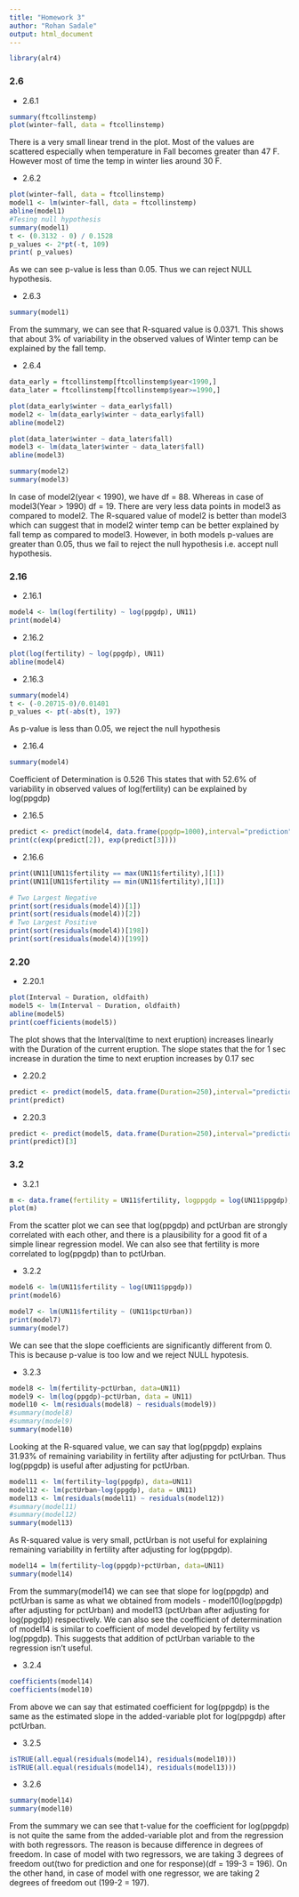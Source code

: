 ```yaml
---
title: "Homework 3"
author: "Rohan Sadale"
output: html_document
---
```



```r
library(alr4)
```

### 2.6

+ 2.6.1
```r
summary(ftcollinstemp)
plot(winter~fall, data = ftcollinstemp)
```

There is a very small linear trend in the plot. Most of the values are scattered especially when temperature in Fall becomes greater than 47 F. However most of time the temp in winter lies around 30 F.

+ 2.6.2

```r
plot(winter~fall, data = ftcollinstemp)
model1 <- lm(winter~fall, data = ftcollinstemp)
abline(model1)
#Tesing null hypothesis
summary(model1)
t <- (0.3132 - 0) / 0.1528
p_values <- 2*pt(-t, 109)
print( p_values)
```

As we can see p-value is less than 0.05. Thus we can reject NULL hypothesis.

+ 2.6.3

```r
summary(model1)
```

From the summary, we can see that R-squared value is 0.0371. This shows that about 3% of variability in the observed values of Winter temp can be explained by the fall temp.

+ 2.6.4

```r
data_early = ftcollinstemp[ftcollinstemp$year<1990,]
data_later = ftcollinstemp[ftcollinstemp$year>=1990,]

plot(data_early$winter ~ data_early$fall)
model2 <- lm(data_early$winter ~ data_early$fall)
abline(model2)

plot(data_later$winter ~ data_later$fall)
model3 <- lm(data_later$winter ~ data_later$fall)
abline(model3)

summary(model2)
summary(model3)
```

In case of model2(year < 1990), we have df = 88. Whereas in case of model3(Year > 1990) df = 19. There are very less data points in model3 as compared to model2. The R-squared value of model2 is better than model3 which can suggest that in model2 winter temp can be better explained by fall temp as compared to model3. However, in both models p-values are greater than 0.05, thus we fail to reject the null hypothesis i.e. accept null hypothesis.


### 2.16


+ 2.16.1

```r
model4 <- lm(log(fertility) ~ log(ppgdp), UN11) 
print(model4)
```


+ 2.16.2

```r
plot(log(fertility) ~ log(ppgdp), UN11) 
abline(model4)
```

+ 2.16.3

```r
summary(model4)
t <- (-0.20715-0)/0.01401
p_values <- pt(-abs(t), 197)
```

As p-value is less than 0.05, we reject the null hypothesis

+ 2.16.4

```r
summary(model4)
```

Coefficient of Determination is 0.526
This states that with 52.6% of variability in observed values of log(fertility) can be explained by log(ppgdp)

+ 2.16.5

```r
predict <- predict(model4, data.frame(ppgdp=1000),interval="prediction",level=0.95)
print(c(exp(predict[2]), exp(predict[3])))
```

+ 2.16.6
```r
print(UN11[UN11$fertility == max(UN11$fertility),][1])
print(UN11[UN11$fertility == min(UN11$fertility),][1])

# Two Largest Negative
print(sort(residuals(model4))[1])
print(sort(residuals(model4))[2])
# Two Largest Positive
print(sort(residuals(model4))[198])
print(sort(residuals(model4))[199])

```


### 2.20

+ 2.20.1
```r
plot(Interval ~ Duration, oldfaith)
model5 <- lm(Interval ~ Duration, oldfaith)
abline(model5)
print(coefficients(model5))
```

The plot shows that the Interval(time to next eruption) increases linearly with the Duration of the current eruption. The slope states that the for 1 sec increase in duration the time to next eruption increases by 0.17 sec

+ 2.20.2

```r
predict <- predict(model5, data.frame(Duration=250),interval="prediction",level=0.95)
print(predict)
```

+ 2.20.3

```r
predict <- predict(model5, data.frame(Duration=250),interval="prediction",level=0.90)
print(predict)[3]
```


### 3.2

+ 3.2.1

```r
m <- data.frame(fertility = UN11$fertility, logppgdp = log(UN11$ppgdp), pctUrban = UN11$pctUrban)
plot(m)
```

From the scatter plot we can see that log(ppgdp) and pctUrban are strongly correlated with each other, and there is a plausibility for a good fit of a simple linear regression model. We can also see that fertility is more correlated to log(ppgdp) than to pctUrban.

+ 3.2.2

```r
model6 <- lm(UN11$fertility ~ log(UN11$ppgdp))
print(model6) 

model7 <- lm(UN11$fertility ~ (UN11$pctUrban))
print(model7) 
summary(model7)
```

We can see that the slope coefficients are significantly different from 0. This is because p-value is too low and we reject NULL hypotesis.


+ 3.2.3

```r
model8 <- lm(fertility~pctUrban, data=UN11)
model9 <- lm(log(ppgdp)~pctUrban, data = UN11)
model10 <- lm(residuals(model8) ~ residuals(model9))
#summary(model8)
#summary(model9)
summary(model10)
```

Looking at the R-squared value, we can say that log(ppgdp) explains 31.93% of remaining variability in fertility after adjusting for pctUrban. Thus log(ppgdp) is useful after adjusting for pctUrban.

```r
model11 <- lm(fertility~log(ppgdp), data=UN11)
model12 <- lm(pctUrban~log(ppgdp), data = UN11)
model13 <- lm(residuals(model11) ~ residuals(model12))
#summary(model11)
#summary(model12)
summary(model13)
```

As R-squared value is very small, pctUrban is not useful for explaining remaining variability in fertility after adjusting for log(ppgdp).

```r
model14 = lm(fertility~log(ppgdp)+pctUrban, data=UN11)
summary(model14)
```

From the summary(model14) we can see that slope for log(ppgdp) and pctUrban is same as what we obtained from models - model10(log(ppgdp) after adjusting for pctUrban) and model13 (pctUrban after adjusting for log(ppgdp)) respectively. We can also see the coefficient of determination of model14 is similar to coefficient of model developed by fertility vs log(ppgdp). This suggests that addition of pctUrban variable to the regression isn't useful.


+ 3.2.4

```r
coefficients(model14)
coefficients(model10)
```

From above we can say that estimated coefficient for log(ppgdp) is the same as the estimated slope in the added-variable plot for log(ppgdp) after pctUrban.


+ 3.2.5

```r
isTRUE(all.equal(residuals(model14), residuals(model10)))
isTRUE(all.equal(residuals(model14), residuals(model13)))
```


+ 3.2.6

```r
summary(model14)
summary(model10)
```

From the summary we can see that t-value for the coefficient for log(ppgdp) is not quite the same from the added-variable plot and from the regression with both regressors. The reason is because difference in degrees of freedom. In case of model with two regressors, we are taking 3 degrees of freedom out(two for prediction and one for response)(df = 199-3 = 196). On the other hand, in case of model with one regressor, we are taking 2 degrees of freedom out (199-2 = 197). 
